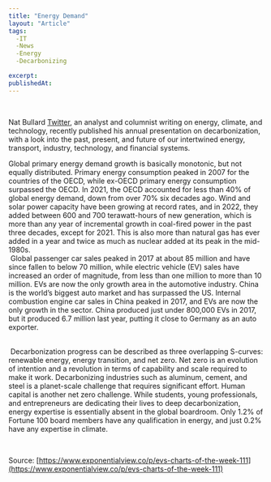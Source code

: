```yaml
---
title: "Energy Demand"
layout: "Article"
tags: 
  -IT
  -News
  -Energy
  -Decarbonizing

excerpt:
publishedAt:
---
```


<br />
<p classeName="article__text">

Nat Bullard [Twitter](https://twitter.com/NatBullard), an analyst and columnist writing on energy, climate, and technology, recently published his annual presentation on decarbonization, with a look into the past, present, and future of our intertwined energy, transport, industry, technology, and financial systems.
<br/>
<Image src="../public/energy_demande.png" alt="" width={600} height={500} />

Global primary energy demand growth is basically monotonic, but not equally distributed. Primary energy consumption peaked in 2007 for the countries of the OECD, while ex-OECD primary energy consumption surpassed the OECD. In 2021, the OECD accounted for less than 40% of global energy demand, down from over 70% six decades ago.
Wind and solar power capacity have been growing at record rates, and in 2022, they added between 600 and 700 terawatt-hours of new generation, which is more than any year of incremental growth in coal-fired power in the past three decades, except for 2021. This is also more than natural gas has ever added in a year and twice as much as nuclear added at its peak in the mid-1980s.
<br/>
<Image src="../public/car_sales.png" alt="" width={600} height={500} />
Global passenger car sales peaked in 2017 at about 85 million and have since fallen to below 70 million, while electric vehicle (EV) sales have increased an order of magnitude, from less than one million to more than 10 million. EVs are now the only growth area in the automotive industry.
China is the world’s biggest auto market and has surpassed the US. Internal combustion engine car sales in China peaked in 2017, and EVs are now the only growth in the sector. China produced just under 800,000 EVs in 2017, but it produced 6.7 million last year, putting it close to Germany as an auto exporter.

<br/>
<Image src="../public/Hard-industrie.png" alt="" width={600} height={500} />
Decarbonization progress can be described as three overlapping S-curves: renewable energy, energy transition, and net zero. Net zero is an evolution of intention and a revolution in terms of capability and scale required to make it work. Decarbonizing industries such as aluminum, cement, and steel is a planet-scale challenge that requires significant effort.
Human capital is another net zero challenge. While students, young professionals, and entrepreneurs are dedicating their lives to deep decarbonization, energy expertise is essentially absent in the global boardroom. Only 1.2% of Fortune 100 board members have any qualification in energy, and just 0.2% have any expertise in climate.









</p>
<br />

Source: [https://www.exponentialview.co/p/evs-charts-of-the-week-111](https://www.exponentialview.co/p/evs-charts-of-the-week-111)
